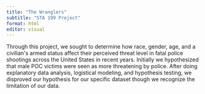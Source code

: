 ```yaml
---
title: "The Wranglers"
subtitle: "STA 199 Project"
format: html
editor: visual
---
```


Through this project, we sought to determine how race, gender, age, and a civilian\'s armed status affect their perceived threat level in fatal police shootings across the United States in recent years. Initially we hypothesized that male POC victims were seen as more threatening by police. After doing explanatory data analysis, logistical modeling, and hypothesis testing, we disproved our hypothesis for our specific dataset though we recognize the limitation of our data.
